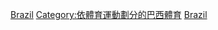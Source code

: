 [[Category:各國鐵人三項|Brazil]]
[[Category:依體育運動劃分的巴西體育|Category:依體育運動劃分的巴西體育]]
[[Category:南美洲鐵人三項|Brazil]]